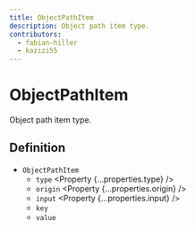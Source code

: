 ```yaml
---
title: ObjectPathItem
description: Object path item type.
contributors:
  - fabian-hiller
  - kazizi55
---
```



# ObjectPathItem

Object path item type.

## Definition

- `ObjectPathItem`
  - `type` <Property {...properties.type} />
  - `origin` <Property {...properties.origin} />
  - `input` <Property {...properties.input} />
  - `key` <Property type="string" />
  - `value` <Property type="unknown" />
